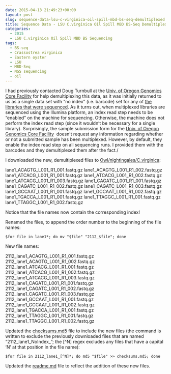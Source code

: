 ```yaml
---
date: 2015-04-13 21:49:23+00:00
layout: post
slug: sequence-data-lsu-c-virginica-oil-spill-mbd-bs-seq-demultiplexed
title: Sequence Data - LSU C.virginica Oil Spill MBD BS-Seq Demultiplexed
categories:
  - 2015
  - LSU C.virginica Oil Spill MBD BS Sequencing
tags:
  - BS-seq
  - Crassostrea virginica
  - Eastern oyster
  - LSU
  - MBD-Seq
  - NGS sequencing
  - oil
---
```


I had previously contacted Doug Turnbull at the [Univ. of Oregon Genomics Core Facility](https://gcf.uoregon.edu:8080/) for help demultiplexing this data, as it was initially returned to us as a single data set with "no index" (i.e. barcode) set for any of [the libraries that were sequenced](https://robertslab.github.io/sams-notebook/posts/2015/2015-02-09-sequencing-data-lsu-c-virginica-mbd-bs-seq/). As it turns out, when multiplexed libraries are sequenced using the Illumina platform, an index read step needs to be "enabled" on the machine for sequencing. Otherwise, the machine does not perform the index read step (since it wouldn't be necessary for a single library). Surprisingly, the sample submission form for the [Univ. of Oregon Genomics Core Facility](http://gcf.uoregon.edu:8080/)  doesn't request any information regarding whether or not a submitted sample has been multiplexed. However, by default, they enable the index read step on all sequencing runs. I provided them with the barcodes and they demultiplexed them after the fact./

I downloaded the new, demultiplexed files to [Owl/nightingales/C_virginica](https://owl.fish.washington.edu/nightingales/C_virginica/):

lane1_ACAGTG_L001_R1_001.fastq.gz
lane1_ACAGTG_L001_R1_002.fastq.gz
lane1_ATCACG_L001_R1_001.fastq.gz
lane1_ATCACG_L001_R1_002.fastq.gz
lane1_ATCACG_L001_R1_003.fastq.gz
lane1_CAGATC_L001_R1_001.fastq.gz
lane1_CAGATC_L001_R1_002.fastq.gz
lane1_CAGATC_L001_R1_003.fastq.gz
lane1_GCCAAT_L001_R1_001.fastq.gz
lane1_GCCAAT_L001_R1_002.fastq.gz
lane1_TGACCA_L001_R1_001.fastq.gz
lane1_TTAGGC_L001_R1_001.fastq.gz
lane1_TTAGGC_L001_R1_002.fastq.gz

Notice that the file names now contain the corresponding index!

Renamed the files, to append the order number to the beginning of the file names:

`$for file in lane1*; do mv "$file" "2112_$file"; done`

New file names:

2112_lane1_ACAGTG_L001_R1_001.fastq.gz
2112_lane1_ACAGTG_L001_R1_002.fastq.gz
2112_lane1_ATCACG_L001_R1_001.fastq.gz
2112_lane1_ATCACG_L001_R1_002.fastq.gz
2112_lane1_ATCACG_L001_R1_003.fastq.gz
2112_lane1_CAGATC_L001_R1_001.fastq.gz
2112_lane1_CAGATC_L001_R1_002.fastq.gz
2112_lane1_CAGATC_L001_R1_003.fastq.gz
2112_lane1_GCCAAT_L001_R1_001.fastq.gz
2112_lane1_GCCAAT_L001_R1_002.fastq.gz
2112_lane1_TGACCA_L001_R1_001.fastq.gz
2112_lane1_TTAGGC_L001_R1_001.fastq.gz
2112_lane1_TTAGGC_L001_R1_002.fastq.gz

Updated the [checksums.md5](https://owl.fish.washington.edu/nightingales/C_virginica/checksums.md5) file to include the new files (the command is written to exclude the previously downloaded files that are named "2112_lane1_NoIndex_"; the [^N] regex excludes any files that have a capital 'N' at that position in the file name):

`$for file in 2112_lane1_[^N]*; do md5 "$file" >> checksums.md5; done`

Updated the [readme.md](https://owl.fish.washington.edu/nightingales/C_virginica/readme.md) file to reflect the addition of these new files.


